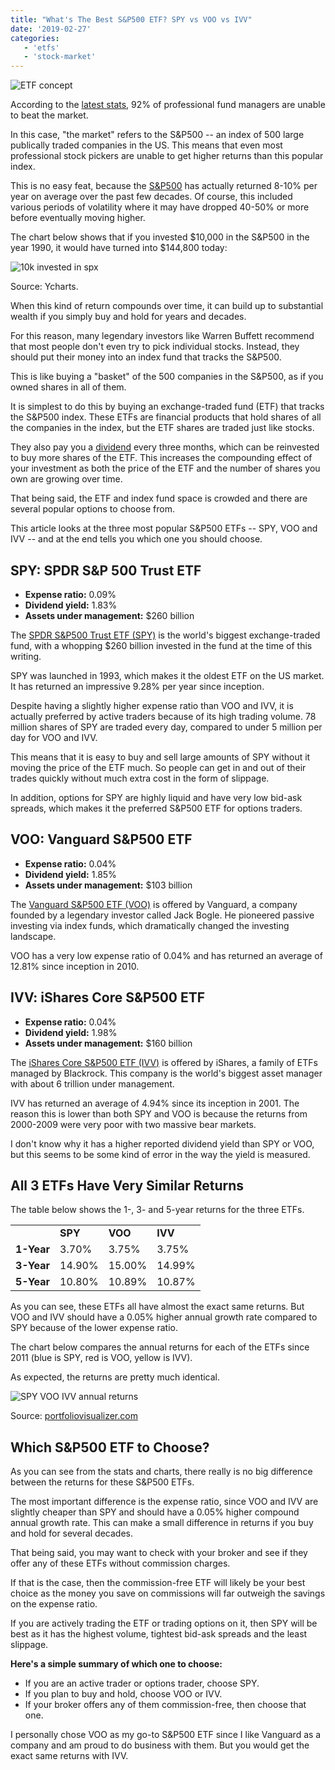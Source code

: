 ```yaml
---
title: "What's The Best S&P500 ETF? SPY vs VOO vs IVV"
date: '2019-02-27'
categories:
   - 'etfs'
   - 'stock-market'
---
```


![ETF concept](https://stockanalysis.com/wp-content/uploads/2019/02/etf-concept.jpg)

According to the [latest stats](http://www.aei.org/publication/more-evidence-that-its-very-hard-to-beat-the-market-over-time-95-of-financial-professionals-cant-do-it/), 92% of professional fund managers are unable to beat the market.

In this case, "the market" refers to the S&P500 -- an index of 500 large publically traded companies in the US. This means that even most professional stock pickers are unable to get higher returns than this popular index.

This is no easy feat, because the [S&P500](https://en.wikipedia.org/wiki/S%26P_500_Index) has actually returned 8-10% per year on average over the past few decades. Of course, this included various periods of volatility where it may have dropped 40-50% or more before eventually moving higher.

The chart below shows that if you invested $10,000 in the S&P500 in the year 1990, it would have turned into $144,800 today:

![10k invested in spx](https://stockanalysis.com/wp-content/uploads/2019/02/10k-invested-in-spx.png)

Source: Ycharts.

When this kind of return compounds over time, it can build up to substantial wealth if you simply buy and hold for years and decades.

For this reason, many legendary investors like Warren Buffett recommend that most people don't even try to pick individual stocks. Instead, they should put their money into an index fund that tracks the S&P500.

This is like buying a "basket" of the 500 companies in the S&P500, as if you owned shares in all of them.

It is simplest to do this by buying an exchange-traded fund (ETF) that tracks the S&P500 index. These ETFs are financial products that hold shares of all the companies in the index, but the ETF shares are traded just like stocks.

They also pay you a [dividend](/term/dividend/) every three months, which can be reinvested to buy more shares of the ETF. This increases the compounding effect of your investment as both the price of the ETF and the number of shares you own are growing over time.

That being said, the ETF and index fund space is crowded and there are several popular options to choose from.

This article looks at the three most popular S&P500 ETFs -- SPY, VOO and IVV -- and at the end tells you which one you should choose.

## SPY: SPDR S&P 500 Trust ETF

-  **Expense ratio:** 0.09%
-  **Dividend yield:** 1.83%
-  **Assets under management:** $260 billion

The [SPDR S&P500 Trust ETF (SPY)](/etf/spy/) is the world's biggest exchange-traded fund, with a whopping $260 billion invested in the fund at the time of this writing.

SPY was launched in 1993, which makes it the oldest ETF on the US market. It has returned an impressive 9.28% per year since inception.

Despite having a slightly higher expense ratio than VOO and IVV, it is actually preferred by active traders because of its high trading volume. 78 million shares of SPY are traded every day, compared to under 5 million per day for VOO and IVV.

This means that it is easy to buy and sell large amounts of SPY without it moving the price of the ETF much. So people can get in and out of their trades quickly without much extra cost in the form of slippage.

In addition, options for SPY are highly liquid and have very low bid-ask spreads, which makes it the preferred S&P500 ETF for options traders.

## VOO: Vanguard S&P500 ETF

-  **Expense ratio:** 0.04%
-  **Dividend yield:** 1.85%
-  **Assets under management:** $103 billion

The [Vanguard S&P500 ETF (VOO)](/etf/voo/) is offered by Vanguard, a company founded by a legendary investor called Jack Bogle. He pioneered passive investing via index funds, which dramatically changed the investing landscape.

VOO has a very low expense ratio of 0.04% and has returned an average of 12.81% since inception in 2010.

## IVV: iShares Core S&P500 ETF

-  **Expense ratio:** 0.04%
-  **Dividend yield:** 1.98%
-  **Assets under management:** $160 billion

The [iShares Core S&P500 ETF (IVV)](/etf/ivv/) is offered by iShares, a family of ETFs managed by Blackrock. This company is the world's biggest asset manager with about 6 trillion under management.

IVV has returned an average of 4.94% since its inception in 2001. The reason this is lower than both SPY and VOO is because the returns from 2000-2009 were very poor with two massive bear markets.

I don't know why it has a higher reported dividend yield than SPY or VOO, but this seems to be some kind of error in the way the yield is measured.

## All 3 ETFs Have Very Similar Returns

The table below shows the 1-, 3- and 5-year returns for the three ETFs.

<table>
	<tbody>
		<tr>
			<td>&nbsp;</td>
			<td>
				<strong>SPY</strong>
			</td>
			<td>
				<strong>VOO</strong>
			</td>
			<td>
				<strong>IVV</strong>
			</td>
		</tr>
		<tr>
			<td>
				<strong>1-Year</strong>
			</td>
			<td>3.70%</td>
			<td>3.75%</td>
			<td>3.75%</td>
		</tr>
		<tr>
			<td>
				<strong>3-Year</strong>
			</td>
			<td>14.90%</td>
			<td>15.00%</td>
			<td>14.99%</td>
		</tr>
		<tr>
			<td>
				<strong>5-Year</strong>
			</td>
			<td>10.80%</td>
			<td>10.89%</td>
			<td>10.87%</td>
		</tr>
	</tbody>
</table>

As you can see, these ETFs all have almost the exact same returns. But VOO and IVV should have a 0.05% higher annual growth rate compared to SPY because of the lower expense ratio.

The chart below compares the annual returns for each of the ETFs since 2011 (blue is SPY, red is VOO, yellow is IVV).

As expected, the returns are pretty much identical.

![SPY VOO IVV annual returns](https://stockanalysis.com/wp-content/uploads/2019/02/spy-voo-ivv-annual-returns.png)

Source: [portfoliovisualizer.com](https://www.portfoliovisualizer.com/backtest-portfolio)

## Which S&P500 ETF to Choose?

As you can see from the stats and charts, there really is no big difference between the returns for these S&P500 ETFs.

The most important difference is the expense ratio, since VOO and IVV are slightly cheaper than SPY and should have a 0.05% higher compound annual growth rate. This can make a small difference in returns if you buy and hold for several decades.

That being said, you may want to check with your broker and see if they offer any of these ETFs without commission charges.

If that is the case, then the commission-free ETF will likely be your best choice as the money you save on commissions will far outweigh the savings on the expense ratio.

If you are actively trading the ETF or trading options on it, then SPY will be best as it has the highest volume, tightest bid-ask spreads and the least slippage.

**Here's a simple summary of which one to choose:**

-  If you are an active trader or options trader, choose SPY.
-  If you plan to buy and hold, choose VOO or IVV.
-  If your broker offers any of them commission-free, then choose that one.

I personally chose VOO as my go-to S&P500 ETF since I like Vanguard as a company and am proud to do business with them. But you would get the exact same returns with IVV.
